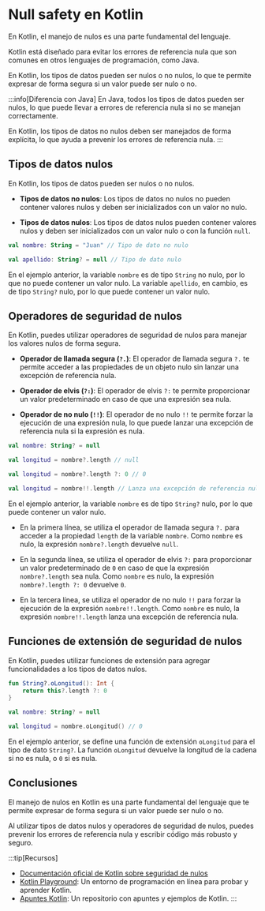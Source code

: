 
# Null safety en Kotlin

En Kotlin, el manejo de nulos es una parte fundamental del lenguaje. 

Kotlin está diseñado para evitar los errores de referencia nula que son comunes en otros lenguajes de programación, como Java. 

En Kotlin, los tipos de datos pueden ser nulos o no nulos, lo que te permite expresar de forma segura si un valor puede ser nulo o no.  

:::info[Diferencia con Java]
En Java, todos los tipos de datos pueden ser nulos, lo que puede llevar a errores de referencia nula si no se manejan correctamente. 

En Kotlin, los tipos de datos no nulos deben ser manejados de forma explícita, lo que ayuda a prevenir los errores de referencia nula.
:::

## Tipos de datos nulos

En Kotlin, los tipos de datos pueden ser nulos o no nulos.

- **Tipos de datos no nulos**: Los tipos de datos no nulos no pueden contener valores nulos y deben ser inicializados con un valor no nulo.

- **Tipos de datos nulos**: Los tipos de datos nulos pueden contener valores nulos y deben ser inicializados con un valor nulo o con la función `null`.

```kotlin
val nombre: String = "Juan" // Tipo de dato no nulo

val apellido: String? = null // Tipo de dato nulo
```

En el ejemplo anterior, la variable `nombre` es de tipo `String` no nulo, por lo que no puede contener un valor nulo. La variable `apellido`, en cambio, es de tipo `String?` nulo, por lo que puede contener un valor nulo.

## Operadores de seguridad de nulos

En Kotlin, puedes utilizar operadores de seguridad de nulos para manejar los valores nulos de forma segura.

- **Operador de llamada segura (`?.`)**: El operador de llamada segura `?.` te permite acceder a las propiedades de un objeto nulo sin lanzar una excepción de referencia nula.

- **Operador de elvis (`?:`)**: El operador de elvis `?:` te permite proporcionar un valor predeterminado en caso de que una expresión sea nula.

- **Operador de no nulo (`!!`)**: El operador de no nulo `!!` te permite forzar la ejecución de una expresión nula, lo que puede lanzar una excepción de referencia nula si la expresión es nula.

```kotlin
val nombre: String? = null

val longitud = nombre?.length // null

val longitud = nombre?.length ?: 0 // 0

val longitud = nombre!!.length // Lanza una excepción de referencia nula
```

En el ejemplo anterior, la variable `nombre` es de tipo `String?` nulo, por lo que puede contener un valor nulo.

- En la primera línea, se utiliza el operador de llamada segura `?.` para acceder a la propiedad `length` de la variable `nombre`. Como `nombre` es nulo, la expresión `nombre?.length` devuelve `null`.

- En la segunda línea, se utiliza el operador de elvis `?:` para proporcionar un valor predeterminado de `0` en caso de que la expresión `nombre?.length` sea nula. Como `nombre` es nulo, la expresión `nombre?.length ?: 0` devuelve `0`.

- En la tercera línea, se utiliza el operador de no nulo `!!` para forzar la ejecución de la expresión `nombre!!.length`. Como `nombre` es nulo, la expresión `nombre!!.length` lanza una excepción de referencia nula.

## Funciones de extensión de seguridad de nulos

En Kotlin, puedes utilizar funciones de extensión para agregar funcionalidades a los tipos de datos nulos.

```kotlin
fun String?.oLongitud(): Int {
    return this?.length ?: 0
}

val nombre: String? = null

val longitud = nombre.oLongitud() // 0
```

En el ejemplo anterior, se define una función de extensión `oLongitud` para el tipo de dato `String?`. La función `oLongitud` devuelve la longitud de la cadena si no es nula, o `0` si es nula.

## Conclusiones

El manejo de nulos en Kotlin es una parte fundamental del lenguaje que te permite expresar de forma segura si un valor puede ser nulo o no.

Al utilizar tipos de datos nulos y operadores de seguridad de nulos, puedes prevenir los errores de referencia nula y escribir código más robusto y seguro.

:::tip[Recursos]
- [Documentación oficial de Kotlin sobre seguridad de nulos](https://kotlinlang.org/docs/null-safety.html)
- [Kotlin Playground](https://play.kotlinlang.org/): Un entorno de programación en línea para probar y aprender Kotlin.
- [Apuntes Kotlin](https://github.com/resuadam2/kotlin-apuntes): Un repositorio con apuntes y ejemplos de Kotlin.
:::

